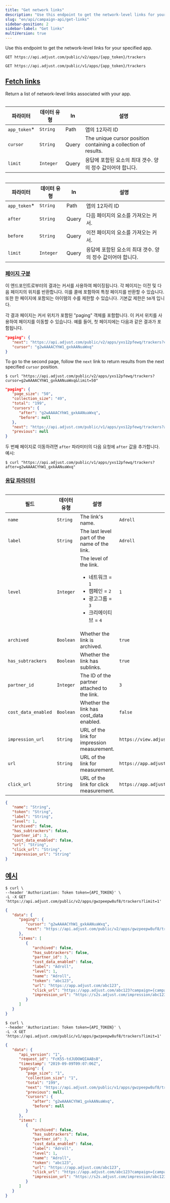 ```yaml
---
title: "Get network links"
description: "Use this endpoint to get the network-level links for your specified app."
slug: "en/api/campaign-api/get-links"
sidebar-position: 2
sidebar-label: "Get links"
multiVersion: true
---
```

Use this endpoint to get the network\-level links for your specified app.
<apiversion version="v2"> 

```http
GET https://api.adjust.com/public/v2/apps/{app_token}/trackers
```

</ApiVersion> <apiversion version="v1"> 

```http
GET https://api.adjust.com/public/v1/apps/{app_token}/trackers
```

</ApiVersion> 

[Fetch links](fetch-links)
--------------------------

Return a list of network\-level links associated with your app.
<apiversion version="v2"> <table> 

|      파라미터      |  데이터 유형   |  In   |                               설명                               |
|----------------|-----------|-------|----------------------------------------------------------------|
| `app_token`\* | `String`  | Path  | 앱의 12자리 ID                                                     |
| `cursor`       | `String`  | Query | The unique cursor position containing a collection of results. |
| `limit`        | `Integer` | Query | 응답에 포함된 요소의 최대 갯수. 양의 정수 값이어야 합니다.                             |

</Table> </ApiVersion> <apiversion version="v1"> <table> 

|      파라미터      |  데이터 유형   |  In   |                 설명                 |
|----------------|-----------|-------|------------------------------------|
| `app_token`\* | `String`  | Path  | 앱의 12자리 ID                         |
| `after`        | `String`  | Query | 다음 페이지의 요소를 가져오는 커서.               |
| `before`       | `String`  | Query | 이전 페이지의 요소를 가져오는 커서.               |
| `limit`        | `Integer` | Query | 응답에 포함된 요소의 최대 갯수. 양의 정수 값이어야 합니다. |

</Table> </ApiVersion> 

### [페이지 구분](pagination)

이 엔드포인트로부터의 결과는 커서를 사용하여 페이징됩니다. 각 페이지는 이전 및 다음 페이지의 위치를 반환합니다. 이를 콜에 포함하여 특정 페이지를 반환할 수 있습니다. 또한 한 페이지에 포함되는 아이템의 수를 제한할 수 있습니다. 기본값 제한은 `50`개 입니다.

각 결과 페이지는 커서 위치가 포함된 "paging" 객체를 포함합니다. 이 커서 위치를 사용하여 페이지를 이동할 수 있습니다. 예를 들어, 첫 페이지에는 다음과 같은 결과가 포함됩니다.
<apiversion version="v2"> 

```json
"paging": {
   "next": "https://api.adjust.com/public/v2/apps/yxs12pfewq/trackers?cursor=g2wAAAACYhW1_gxkAANuaWxq&limit=50",
   "cursor": "g2wAAAACYhW1_gxkAANuaWxq"
}
```

To go to the second page, follow the `next` link to return results from the next specified `cursor` position.

```console
$ curl "https://api.adjust.com/public/v2/apps/yxs12pfewq/trackers?cursor=g2wAAAACYhW1_gxkAANuaWxq&limit=50"
```

</ApiVersion> <apiversion version="v1"> 

```json
"paging": {
   "page_size": "50",
   "collection_size": "49",
   "total": "199",
   "cursors": {
      "after": "g2wAAAACYhW1_gxkAANuaWxq",
      "before": null
   },
   "next": "https://api.adjust.com/public/v1/apps/yxs12pfewq/trackers?after=g2wAAAACYhW1_gxkAANuaWxq&limit=50",
   "previous": null
}
```

두 번째 페이지로 이동하려면 `after` 파라미터의 다음 요청에 `after` 값을 추가합니다. 예시:

```console
$ curl "https://api.adjust.com/public/v1/apps/yxs12pfewq/trackers?after=g2wAAAACYhW1_gxkAANuaWxq"
```

</ApiVersion> 

### [응답 파라미터](response-parameters)

<table search> 

|         필드          |  데이터 유형   |                                                        설명                                                         |                     예시                      |
|---------------------|-----------|-------------------------------------------------------------------------------------------------------------------|---------------------------------------------|
| `name`              | `String`  | The link's name.                                                                                                  | `Adroll`                                    |
| `label`             | `String`  | The last level part of the name of the link.                                                                      | `Adroll`                                    |
| `level`             | `Integer` | The level of the link.<br/><ul><li>네트워크 = `1`</li><li>캠페인 = `2`</li><li>광고그룹 = `3`</li><li>크리에이티브 = `4`</li></ul> | `1`                                         |
| `archived`          | `Boolean` | Whether the link is archived.                                                                                     | `true`                                      |
| `has_subtrackers`   | `Boolean` | Whether the link has sublinks.                                                                                    | `true`                                      |
| `partner_id`        | `Integer` | The ID of the partner attached to the link.                                                                       | `3`                                         |
| `cost_data_enabled` | `Boolean` | Whether the link has cost\_data enabled.                                                                         | `false`                                     |
| `impression_url`    | `String`  | URL of the link for impression measurement.                                                                       | `https://view.adjust.com/impression/abc123` |
| `url`               | `String`  | URL of the link for measurement.                                                                                  | `https://app.adjust.com/abc123`             |
| `click_url`         | `String`  | URL of the link for click measurement.                                                                            | `https://app.adjust.com/abc123`             |

</Table> 

```json
{
   "name": "String",
   "token": "String",
   "label": "String",
   "level": 1,
   "archived": false,
   "has_subtrackers": false,
   "partner_id": 3,
   "cost_data_enabled": false,
   "url": "String",
   "click_url": "String",
   "impression_url": "String"
}
```

[예시](example)
-------------

<apiversion version="v2"> 

```console
$ curl \
--header 'Authorization: Token token={API_TOKEN}' \
-L -X GET 'https://api.adjust.com/public/v2/apps/gwzpeepw8uf8/trackers?limit=1'
```

```json
{
   "data": {
      "paging": {
         "cursor": "g2wAAAACYhW1_gxkAANuaWxq",
         "next": "https://api.adjust.com/public/v2/apps/gwzpeepw8uf8/trackers?after=g2wAAAACYhW1_gxkAANuaWxq&limit=1"
      },
      "items": [
         {
            "archived": false,
            "has_subtrackers": false,
            "partner_id": 3,
            "cost_data_enabled": false,
            "label": "Adroll",
            "level": 1,
            "name": "Adroll",
            "token": "abc123",
            "url": "https://app.adjust.com/abc123",
            "click_url": "https://app.adjust.com/abc123?campaign={campaign_name}&idfa={idfa}&deeplink=http%3A%2F%2Fa.b%2Fc%3Fd%3D1%26e%3D%%MACROS%%",
            "impression_url": "https://s2s.adjust.com/impression/abc123?campaign={campaign_name}&idfa={idfa}&s2s=1"
         }
      ]
   }
}
```

</ApiVersion> <apiversion version="v1"> 

```console
$ curl \
--header 'Authorization: Token token={API_TOKEN}' \
-L -X GET 'https://api.adjust.com/public/v1/apps/gwzpeepw8uf8/trackers?limit=1'
```

```json
{
   "data": {
      "api_version": "1",
      "request_id": "FcK55-tdJUDOWQIAABsB",
      "timestamp": "2019-09-09T09:07:06Z",
      "paging": {
         "page_size": "1",
         "collection_size": "1",
         "total": "199",
         "next": "https://api.adjust.com/public/v1/apps/gwzpeepw8uf8/trackers?after=g2wAAAACYhW1_gxkAANuaWxq&limit=1",
         "previous": null,
         "cursors": {
            "after": "g2wAAAACYhW1_gxkAANuaWxq",
            "before": null
         }
      },
      "items": [
         {
            "archived": false,
            "has_subtrackers": false,
            "partner_id": 3,
            "cost_data_enabled": false,
            "label": "Adroll",
            "level": 1,
            "name": "Adroll",
            "token": "abc123",
            "url": "https://app.adjust.com/abc123",
            "click_url": "https://app.adjust.com/abc123?campaign={campaign_name}&idfa={idfa}&deeplink=http%3A%2F%2Fa.b%2Fc%3Fd%3D1%26e%3D%%MACROS%%",
            "impression_url": "https://s2s.adjust.com/impression/abc123?campaign={campaign_name}&idfa={idfa}&s2s=1"
         }
      ]
   }
}
```

</ApiVersion>

